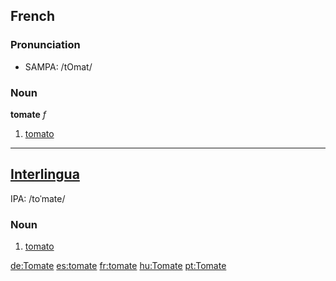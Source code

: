 ==French==
===Pronunciation===
*SAMPA: /tOmat/
===Noun===
'''tomate''' ''f''

# [[tomato]]

----
==[[Interlingua]]==
IPA: /toˈmate/
===Noun===
# [[tomato]]

[[de:Tomate]]
[[es:tomate]]
[[fr:tomate]]
[[hu:Tomate]]
[[pt:Tomate]]